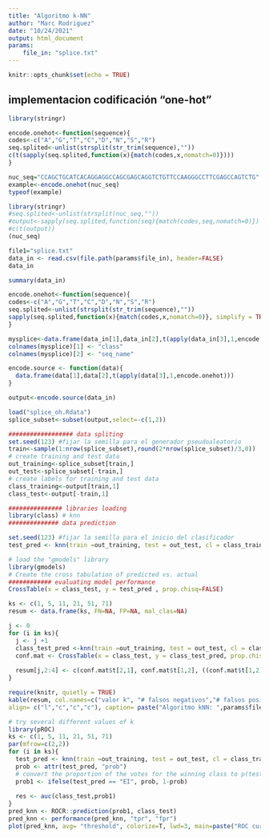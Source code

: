 ```yaml
---
title: "Algoritmo k-NN"
author: "Marc Rodriguez"
date: "10/24/2021"
output: html_document
params:
    file_in: "splice.txt"
---
```


```r
knitr::opts_chunk$set(echo = TRUE)
```

## implementacion codificación “one-hot”

```r
library(stringr)

encode.onehot<-function(sequence){
codes<-c("A","G","T","C","D","N","S","R")
seq.splited<-unlist(strsplit(str_trim(sequence),""))
c(t(sapply(seq.splited,function(x){match(codes,x,nomatch=0)})))
}

nuc_seq="CCAGCTGCATCACAGGAGGCCAGCGAGCAGGTCTGTTCCAAGGGCCTTCGAGCCAGTCTG"
example<-encode.onehot(nuc_seq)
typeof(example)


```


```r
library(stringr)
#seq.splited<-unlist(strsplit(nuc_seq,""))
#output<-sapply(seq.splited,function(seq){match(codes,seq,nomatch=0)})
#c(t(output))
(nuc_seq)
```


```r
file1="splice.txt"
data_in <- read.csv(file.path(params$file_in), header=FALSE)
data_in
```
```r
summary(data_in)
```
```r
encode.onehot<-function(sequence){
codes<-c("A","G","T","C","D","N","S","R")
seq.splited<-unlist(strsplit(str_trim(sequence),""))
sapply(seq.splited,function(x){match(codes,x,nomatch=0)}, simplify = TRUE)
}

mysplice<-data.frame(data_in[1],data_in[2],t(apply(data_in[3],1,encode.onehot)))
colnames(mysplice)[1] <- "class"
colnames(mysplice)[2] <- "seq_name"


```


```r
encode.source <- function(data){
  data.frame(data[1],data[2],t(apply(data[3],1,encode.onehot)))
}

output<-encode.source(data_in)

```

```r
load("splice_oh.Rdata")
splice_subset<-subset(output,select=-c(1,2))
```


```r
################## data spliting
set.seed(123) #fijar la semilla para el generador pseudoaleatorio
train<-sample(1:nrow(splice_subset),round(2*nrow(splice_subset)/3,0))
# create training and test data
out_training<-splice_subset[train,]
out_test<-splice_subset[-train,]
# create labels for training and test data
class_training<-output[train,1]
class_test<-output[-train,1]

```

```r
############### libraries loading
library(class) # knn
############## data prediction

set.seed(123) #fijar la semilla para el inicio del clasificador
test_pred <- knn(train =out_training, test = out_test, cl = class_training, k=3)
```

```r
# load the "gmodels" library
library(gmodels)
# Create the cross tabulation of predicted vs. actual
############ evaluating model performance
CrossTable(x = class_test, y = test_pred , prop.chisq=FALSE)
```
```r

ks <- c(1, 5, 11, 21, 51, 71)
resum <- data.frame(ks, FN=NA, FP=NA, mal_clas=NA)

j <- 0
for (i in ks){
  j <- j +1
  class_test_pred <-knn(train =out_training, test = out_test, cl = class_training, k=i)
  conf.mat <- CrossTable(x = class_test, y = class_test_pred, prop.chisq=FALSE)
  
  resum[j,2:4] <- c(conf.mat$t[2,1], conf.mat$t[1,2], ((conf.mat$t[1,2]+conf.mat$t[2,1])/sum(conf.mat$t))*100)
}
```


```r
require(knitr, quietly = TRUE)
kable(resum, col.names=c("valor k", "# falsos negativos","# falsos positivos", "% mal clasificados"),
align= c("l","c","c","c"), caption= paste("Algoritmo kNN: ",params$file_in ,sep=""))
```
```r
# try several different values of k
library(pROC)
ks <- c(1, 5, 11, 21, 51, 71)
par(mfrow=c(2,2))
for (i in ks){
  test_pred <- knn(train =out_training, test = out_test, cl = class_training, k=i, prob=TRUE)
  prob <- attr(test_pred, "prob")
  # convert the proportion of the votes for the winning class to p(test_pred == "SB")
  prob1 <- ifelse(test_pred == "EI", prob, 1-prob)
  
  res <- auc(class_test,prob1)
}
pred_knn <- ROCR::prediction(prob1, class_test)
pred_knn <- performance(pred_knn, "tpr", "fpr")
plot(pred_knn, avg= "threshold", colorize=T, lwd=3, main=paste("ROC curve, k: ", i, ", auc=", round(res,4)))
```


